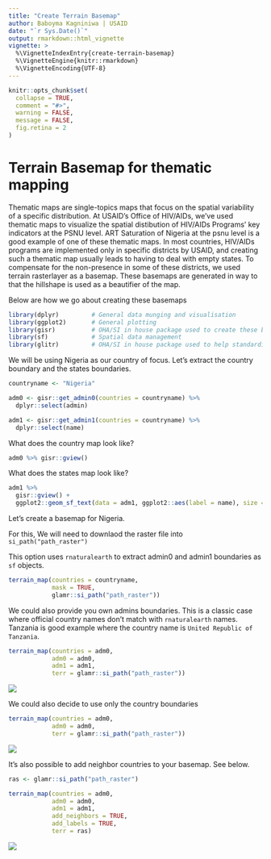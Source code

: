 ```yaml
---
title: "Create Terrain Basemap"
author: Baboyma Kagniniwa | USAID
date: "`r Sys.Date()`"
output: rmarkdown::html_vignette
vignette: >
  %\VignetteIndexEntry{create-terrain-basemap}
  %\VignetteEngine{knitr::rmarkdown}
  %\VignetteEncoding{UTF-8}
---
```


```r
knitr::opts_chunk$set(
  collapse = TRUE,
  comment = "#>",
  warning = FALSE,
  message = FALSE,
  fig.retina = 2
)
```


# Terrain Basemap for thematic mapping

Thematic maps are single-topics maps that focus on the spatial variability of a specific distribution. At USAID's Office of HIV/AIDs, we've used thematic maps to visualize the spatial distibution of HIV/AIDs Programs' key indicators at the PSNU level. ART Saturation of Nigeria at the psnu level is a good example of one of these thematic maps. In most countries, HIV/AIDs programs are implemented only in specific districts by USAID, and creating such a thematic map usually leads to having to deal with empty states. To compensate for the non-presence in some of these districts, we used terrain rasterlayer as a basemap. These basemaps are generated in way to that the hillshape is used as a beautifier of the map.

Below are how we go about creating these basemaps

```r
library(dplyr)         # General data munging and visualisation
library(ggplot2)       # General plotting
library(gisr)          # OHA/SI in house package used to create these basemap
library(sf)            # Spatial data management
library(glitr)         # OHA/SI in house package used to help standardize viz
```

We will be using Nigeria as our country of focus. Let's extract the country boundary and the states boundaries.

```r

countryname <- "Nigeria"

adm0 <- gisr::get_admin0(countries = countryname) %>% 
  dplyr::select(admin)

adm1 <- gisr::get_admin1(countries = countryname) %>% 
  dplyr::select(name)

```

What does the country map look like?

```r
adm0 %>% gisr::gview()
```

What does the states map look like?

```r
adm1 %>% 
  gisr::gview() + 
  ggplot2::geom_sf_text(data = adm1, ggplot2::aes(label = name), size = 3)
```

Let's create a basemap for Nigeria. 

For this, We will need to downlaod the raster file into `si_path("path_raster")`

This option uses `rnaturalearth` to extract admin0 and admin1 boundaries as `sf` objects.

```r
terrain_map(countries = countryname, 
            mask = TRUE,
            glamr::si_path("path_raster"))
```

We could also provide you own admins boundaries. This is a classic case where official country names don't match with `rnaturalearth` names. Tanzania is good example where the country name is `United Republic of Tanzania`.

```r
terrain_map(countries = adm0,
            adm0 = adm0,
            adm1 = adm1,
            terr = glamr::si_path("path_raster"))
```

![](../docs/articles/create-terrain-basemap_files/figure-html/basemap-with-admin.png)

We could also decide to use only the country boundaries

```r
terrain_map(countries = adm0,
            adm0 = adm0,
            terr = glamr::si_path("path_raster"))
```

![](../docs/articles/create-terrain-basemap_files/figure-html/basemap-with-no-admin.png)


It's also possible to add neighbor countries to your basemap. See below.

```r
ras <- glamr::si_path("path_raster")

terrain_map(countries = adm0,
            adm0 = adm0,
            adm1 = adm1,
            add_neighbors = TRUE,
            add_labels = TRUE,
            terr = ras)
```

![](../docs/articles/create-terrain-basemap_files/figure-html/basemap-with-neighbors.png)